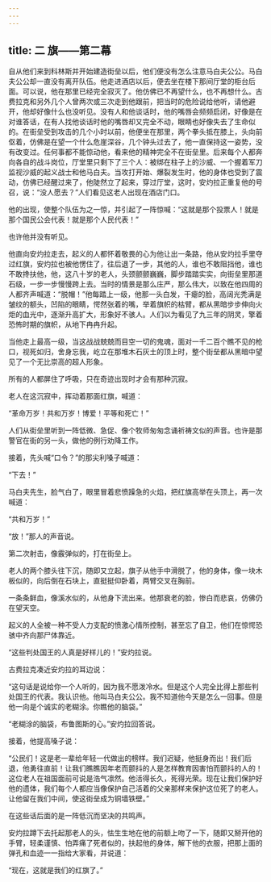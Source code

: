 ```yaml
---
---
---
```

title: 二 旗——第二幕
---




自从他们来到科林斯并开始建造街垒以后，他们便没有怎么注意马白夫公公。马白夫公公却一直没有离开队伍。他走进酒店以后，便去坐在楼下那间厅堂的柜台后面。可以说，他在那里已经完全寂灭了。他仿佛已不再望什么，也不再想什么。古费拉克和另外几个人曾两次或三次走到他跟前，把当时的危险说给他听，请他避开，他却好像什么也没听见。没有人和他谈话时，他的嘴唇会频频启闭，好像是在对谁答话，在有人找他谈话时他的嘴唇却又完全不动，眼睛也好像失去了生命似的。在街垒受到攻击的几个小时以前，他便坐在那里，两个拳头抵在膝上，头向前伛着，仿佛是在望一个什么危崖深谷，几个钟头过去了，他一直保持这一姿势，没有改变过。任何事都不能惊动他，看来他的精神完全不在街垒里。后来每个人都奔向各自的战斗岗位，厅堂里只剩下了三个人：被绑在柱子上的沙威、一个握着军刀监视沙威的起义战士和他马白夫。当攻打开始、爆裂发生时，他的身体也受到了震动，仿佛已经醒过来了，他陡然立了起来，穿过厅堂，这时，安灼拉正重复他的号召，说：“没人愿去？”人们看见这老人出现在酒店门口。

他的出现，使整个队伍为之一惊，并引起了一阵惊喊：“这就是那个投票人！就是那个国民公会代表！就是那个人民代表！”

也许他并没有听见。

他直向安灼拉走去，起义的人都怀着敬畏的心为他让出一条路，他从安灼拉手里夺过红旗，安灼拉也被他愣住了，往后退了一步，其他的人，谁也不敢阻挡他，谁也不敢搀扶他，他，这八十岁的老人，头颈颤颤巍巍，脚步踏踏实实，向街垒里那道石级，一步一步慢慢跨上去。当时的情景是那么庄严，那么伟大，以致在他四周的人都齐声喊道：“脱帽！”他每踏上一级，他那一头白发，干瘪的脸，高阔光秃满是皱纹的额头，凹陷的眼睛，愕然张着的嘴，举着旗帜的枯臂，都从黑暗步步伸向火炬的血光中，逐渐升高扩大，形象好不骇人。人们以为看见了九三年的阴灵，擎着恐怖时期的旗帜，从地下冉冉升起。

当他走上最高一级，当这战战兢兢而目空一切的鬼魂，面对一千二百个瞧不见的枪口，视死如归，舍身忘我，屹立在那堆木石灰土的顶上时，整个街垒都从黑暗中望见了一个无比崇高的超人形象。

所有的人都屏住了呼吸，只在奇迹出现时才会有那种沉寂。

老人在这沉寂中，挥动着那面红旗，喊道：

“革命万岁！共和万岁！博爱！平等和死亡！”

人们从街垒里听到一阵低微、急促、像个牧师匆匆念诵祈祷文似的声音。也许是那警官在街的另一头，做他的例行劝降工作。

接着，先头喊“口令？”的那尖利嗓子喊道：

“下去！”

马白夫先生，脸气白了，眼里冒着悲愤躁急的火焰，把红旗高举在头顶上，再一次喊道：

“共和万岁！”

“放！”那人的声音说。

第二次射击，像霰弹似的，打在街垒上。

老人的两个膝头往下沉，随即又立起，旗子从他手中滑脱了，他的身体，像一块木板似的，向后倒在石块上，直挺挺仰卧着，两臂交叉在胸前。

一条条鲜血，像溪水似的，从他身下流出来。他那衰老的脸，惨白而悲哀，仿佛仍在望天空。

起义的人全被一种不受人力支配的愤激心情所控制，甚至忘了自卫，他们在惊愕恐骇中齐向那尸体靠近。

“这些判处国王的人真是好样儿的！”安灼拉说。

古费拉克凑近安灼拉的耳边说：

“这句话是说给你一个人听的，因为我不愿泼冷水。但是这个人完全比得上那些判处国王的代表。我认识他。他叫马白夫公公。我不知道他今天是怎么一回事。但是他一向是个诚实的老糊涂。你瞧他的脑袋。”

“老糊涂的脑袋，布鲁图斯的心。”安灼拉回答说。

接着，他提高嗓子说：

“公民们！这是老一辈给年轻一代做出的榜样。我们迟疑，他挺身而出！我们后退，他勇往直前！让我们瞧瞧因年老而颤抖的人是怎样教育因害怕而颤抖的人的！这位老人在祖国面前可说是浩气凛然。他活得长久，死得光荣。现在让我们保护好他的遗体，我们每个人都应当像保护自己活着的父亲那样来保护这位死了的老人。让他留在我们中间，使这街垒成为铜墙铁壁。”

在这些话后面的是一阵低沉而坚决的共鸣声。

安灼拉蹲下去托起那老人的头，怯生生地在他的前额上吻了一下，随即又掰开他的手臂，轻柔谨慎、怕弄痛了死者似的，扶起他的身体，解下他的衣服，把那上面的弹孔和血迹一一指给大家看，并说道：

“现在，这就是我们的红旗了。”